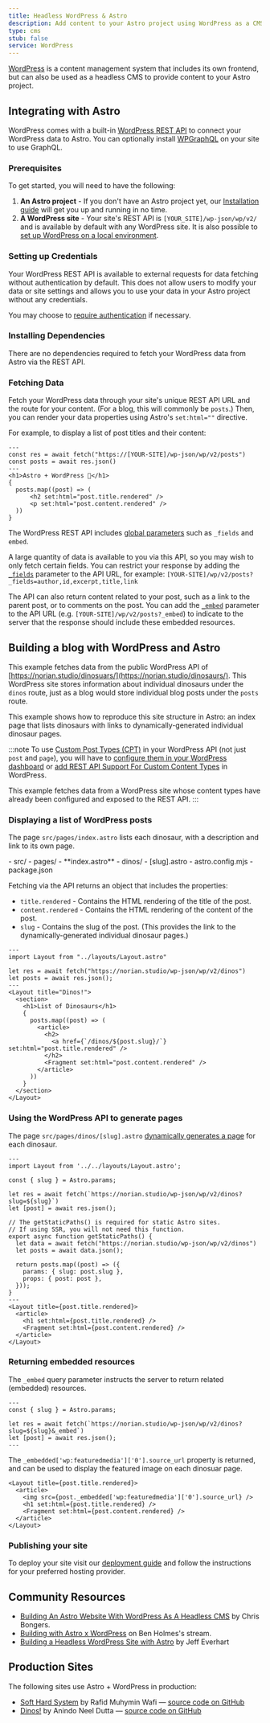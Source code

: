 ```yaml
---
title: Headless WordPress & Astro
description: Add content to your Astro project using WordPress as a CMS
type: cms
stub: false
service: WordPress
---
```


[WordPress](https://wordpress.org/) is a content management system that includes its own frontend, but can also be used as a headless CMS to provide content to your Astro project.

## Integrating with Astro

WordPress comes with a built-in [WordPress REST API](https://developer.wordpress.org/rest-api/) to connect your WordPress data to Astro. You can optionally install [WPGraphQL](https://wordpress.org/plugins/wp-graphql/) on your site to use GraphQL.

### Prerequisites

To get started, you will need to have the following:

1. **An Astro project** - If you don't have an Astro project yet, our [Installation guide](/en/install/auto/) will get you up and running in no time.
2. **A WordPress site** - Your site's REST API is `[YOUR_SITE]/wp-json/wp/v2/` and is available by default with any WordPress site. It is also possible to [set up WordPress on a local environment](https://wordpress.org/support/article/installing-wordpress-on-your-own-computer/).

### Setting up Credentials

Your WordPress REST API is available to external requests for data fetching without authentication by default. This does not allow users to modify your data or site settings and allows you to use your data in your Astro project without any credentials.

You may choose to [require authentication](https://developer.wordpress.org/rest-api/frequently-asked-questions/#require-authentication-for-all-requests) if necessary.

### Installing Dependencies

There are no dependencies required to fetch your WordPress data from Astro via the REST API.

### Fetching Data

Fetch your WordPress data through your site's unique REST API URL and the route for your content. (For a blog, this will commonly be `posts`.) Then, you can render your data properties using Astro's `set:html=""` directive. 

For example, to display a list of post titles and their content:

```astro title="src/pages/index.astro
---
const res = await fetch("https://[YOUR-SITE]/wp-json/wp/v2/posts")
const posts = await res.json()
---
<h1>Astro + WordPress 🚀</h1>
{
  posts.map((post) => (
      <h2 set:html="post.title.rendered" />
      <p set:html="post.content.rendered" />
  ))
}
```

The WordPress REST API includes [global parameters](https://developer.wordpress.org/rest-api/using-the-rest-api/global-parameters/) such as `_fields` and `embed`. 

A large quantity of data is available to you via this API, so you may wish to only fetch certain fields. You can restrict your response by adding the [`_fields`](https://developer.wordpress.org/rest-api/using-the-rest-api/global-parameters/#_fields) parameter to the API URL, for example: `[YOUR-SITE]/wp/v2/posts?_fields=author,id,excerpt,title,link` 

The API can also return content related to your post, such as a link to the parent post, or to comments on the post. You can add the [`_embed`](https://developer.wordpress.org/rest-api/using-the-rest-api/global-parameters/#_embed) parameter to the API URL (e.g. `[YOUR-SITE]/wp/v2/posts?_embed`) to indicate to the server that the response should include these embedded resources.

## Building a blog with WordPress and Astro

This example fetches data from the public WordPress API of [https://norian.studio/dinosuars/](https://norian.studio/dinosaurs/). This WordPress site stores information about individual dinosaurs under the `dinos` route, just as a blog would store individual blog posts under the `posts` route.

This example shows how to reproduce this site structure in Astro: an index page that lists dinosaurs with links to dynamically-generated individual dinosaur pages.

:::note
To use [Custom Post Types (CPT)](https://learn.wordpress.org/lesson-plan/custom-post-types/) in your WordPress API (not just `post` and `page`), you will have to [configure them in your WordPress dashboard](https://stackoverflow.com/questions/48536646/how-can-i-get-data-from-custom-post-type-using-wp-rest-api) or [add REST API Support For Custom Content Types](https://developer.wordpress.org/rest-api/extending-the-rest-api/adding-rest-api-support-for-custom-content-types/) in WordPress.

This example fetches data from a WordPress site whose content types have already been configured and exposed to the REST API.
:::

### Displaying a list of WordPress posts

The page `src/pages/index.astro` lists each dinosaur, with a description and link to its own page.

<FileTree title="Project Structure">
- src/
  - pages/
    - **index.astro**
    - dinos/
      - [slug].astro
- astro.config.mjs
- package.json
</FileTree>

Fetching via the API returns an object that includes the properties:

- `title.rendered` - Contains the HTML rendering of the title of the post.
- `content.rendered` - Contains the HTML rendering of the content of the post.
- `slug` - Contains the slug of the post. (This provides the link to the dynamically-generated individual dinosaur pages.)

```astro title="/src/pages/index.astro"
---
import Layout from "../layouts/Layout.astro"

let res = await fetch("https://norian.studio/wp-json/wp/v2/dinos")
let posts = await res.json();
---
<Layout title="Dinos!">
  <section>
    <h1>List of Dinosaurs</h1>
    {
      posts.map((post) => (
        <article>
          <h2>
            <a href={`/dinos/${post.slug}/`} set:html="post.title.rendered" />
          </h2>
          <Fragment set:html="post.content.rendered" />
        </article>
      ))
    }
  </section>
</Layout>
```

### Using the WordPress API to generate pages

The page `src/pages/dinos/[slug].astro` [dynamically generates a page](/en/core-concepts/routing/#dynamic-routes) for each dinosaur.

```astro title="/src/pages/dinos/[slug].astro"
---
import Layout from '../../layouts/Layout.astro';

const { slug } = Astro.params;

let res = await fetch(`https://norian.studio/wp-json/wp/v2/dinos?slug=${slug}`)
let [post] = await res.json();

// The getStaticPaths() is required for static Astro sites.
// If using SSR, you will not need this function.
export async function getStaticPaths() {
  let data = await fetch("https://norian.studio/wp-json/wp/v2/dinos")
  let posts = await data.json();

  return posts.map((post) => ({
    params: { slug: post.slug },
    props: { post: post },
  }));
}
---
<Layout title={post.title.rendered}>
  <article>
    <h1 set:html={post.title.rendered} />
    <Fragment set:html={post.content.rendered} />
  </article>
</Layout>
```

### Returning embedded resources

The `_embed` query parameter instructs the server to return related (embedded) resources.

```astro title="src/pages/dinos/[slug].astro" /&_embed/
---
const { slug } = Astro.params;

let res = await fetch(`https://norian.studio/wp-json/wp/v2/dinos?slug=${slug}&_embed`)
let [post] = await res.json();
---
```

The `_embedded['wp:featuredmedia']['0'].source_url` property is returned, and can be used to display the featured image on each dinosuar page.

```astro title="/src/pages/dinos/[slug].astro" {3}
<Layout title={post.title.rendered}>
  <article>
    <img src={post._embedded['wp:featuredmedia']['0'].source_url} />
    <h1 set:html={post.title.rendered} />
    <Fragment set:html={post.content.rendered} />
  </article>
</Layout>
```

### Publishing your site

To deploy your site visit our [deployment guide](/en/guides/deploy/) and follow the instructions for your preferred hosting provider.

## Community Resources 

- [Building An Astro Website With WordPress As A Headless CMS](https://blog.openreplay.com/building-an-astro-website-with-wordpress-as-a-headless-cms/) by Chris Bongers.
- [Building with Astro x WordPress](https://www.youtube.com/watch?v=Jstqgklvfnc) on Ben Holmes's stream.
- [Building a Headless WordPress Site with Astro](https://developers.wpengine.com/blog/building-a-headless-wordpress-site-with-astro) by Jeff Everhart

## Production Sites

The following sites use Astro + WordPress in production:

- [Soft Hard System](https://softhardsystem.com/) by Rafid Muhymin Wafi — [source code on GitHub](https://github.com/RafidMuhymin/softhardsystem)
- [Dinos!](https://wc-dinos.netlify.app/) by Anindo Neel Dutta — [source code on GitHub](https://github.com/leen-neel/astro-wordpress)
